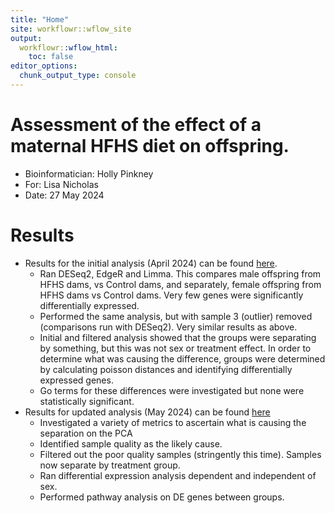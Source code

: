 ```yaml
---
title: "Home"
site: workflowr::wflow_site
output:
  workflowr::wflow_html:
    toc: false
editor_options:
  chunk_output_type: console
---
```


# Assessment of the effect of a maternal HFHS diet on offspring. 
* Bioinformatician: Holly Pinkney
* For: Lisa Nicholas
* Date: 27 May 2024

# Results
* Results for the initial analysis (April 2024) can be found [here](RNAseq_analysis.html).
  + Ran DESeq2, EdgeR and Limma. This compares male offspring from HFHS dams, vs Control dams, and separately, female offspring from HFHS dams vs Control dams. Very few genes were significantly differentially expressed.
  + Performed the same analysis, but with sample 3 (outlier) removed (comparisons run with DESeq2). Very similar results as above.
  + Initial and filtered analysis showed that the groups were separating by something, but this was not sex or treatment effect. In order to determine what was causing the difference, groups were determined by calculating poisson distances and identifying differentially expressed genes.
  + Go terms for these differences were investigated but none were statistically significant.
  
* Results for updated analysis (May 2024) can be found [here](RNAseq_analysis_QUALITY_FILT.html)
  + Investigated a variety of metrics to ascertain what is causing the separation on the PCA
  + Identified sample quality as the likely cause.
  + Filtered out the poor quality samples (stringently this time). Samples now separate by treatment group.
  + Ran differential expression analysis dependent and independent of sex.
  + Performed pathway analysis on DE genes between groups.
  

